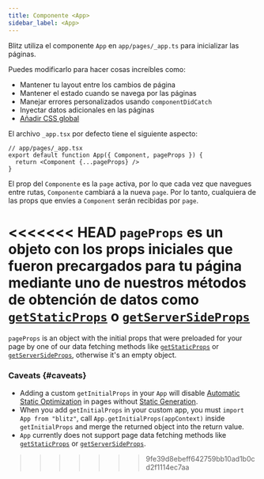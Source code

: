 ```yaml
---
title: Componente <App>
sidebar_label: <App>
---
```


Blitz utiliza el componente `App` en `app/pages/_app.ts` para inicializar las páginas. 

Puedes modificarlo para hacer cosas increíbles como:

- Mantener tu layout entre los cambios de página
- Mantener el estado cuando se navega por las páginas
- Manejar errores personalizados usando `componentDidCatch`
- Inyectar datos adicionales en las páginas
- [Añadir CSS global](./css)

El archivo `_app.tsx` por defecto tiene el siguiente aspecto:

```tsx
// app/pages/_app.tsx
export default function App({ Component, pageProps }) {
  return <Component {...pageProps} />
}
```

El prop del `Componente` es la `page` activa, por lo que cada vez que navegues
entre rutas, `Componente` cambiará a la nueva `page`. Por lo tanto, cualquiera de las
props que envíes a `Component` serán recibidas por `page`.

<<<<<<< HEAD
`pageProps` es un objeto con los props iniciales que fueron precargados para
tu página mediante uno de nuestros métodos de obtención de datos como
[`getStaticProps`](./get-static-props) o
[`getServerSideProps`](./get-server-side-props)
=======
`pageProps` is an object with the initial props that were preloaded for
your page by one of our data fetching methods like
[`getStaticProps`](./get-static-props) or
[`getServerSideProps`](./get-server-side-props), otherwise it's an empty
object.

### Caveats {#caveats}

- Adding a custom `getInitialProps` in your `App` will disable
  [Automatic Static Optimization](./pages#automatic-static-optimization)
  in pages without [Static Generation](./get-static-props).
- When you add `getInitialProps` in your custom app, you must
  `import App from "blitz"`, call `App.getInitialProps(appContext)` inside
  `getInitialProps` and merge the returned object into the return value.
- `App` currently does not support page data fetching methods like
  [`getStaticProps`](./get-static-props) or
  [`getServerSideProps`](./get-server-side-props).
>>>>>>> 9fe39d8ebeff642759bb10ad1b0cd2f1114ec7aa
